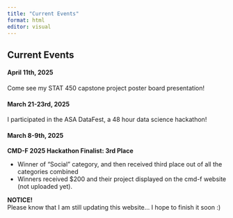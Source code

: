 ```yaml
---
title: "Current Events"
format: html
editor: visual
---
```



## Current Events

::: bluebox
#### April 11th, 2025

Come see my STAT 450 capstone project poster board presentation!
:::

::: bluebox
#### March 21-23rd, 2025

I participated in the ASA DataFest, a 48 hour data science hackathon!
:::

::: bluebox
#### March 8-9th, 2025

**CMD-F 2025 Hackathon Finalist: 3rd Place**

-   Winner of “Social” category, and then received third place out of all the categories combined
-   Winners received \$200 and their project displayed on the cmd-f website (not uploaded yet).
:::

:::: purplebox
::: center
**NOTICE!**\
Please know that I am still updating this website... I hope to finish it soon :)
:::
::::
